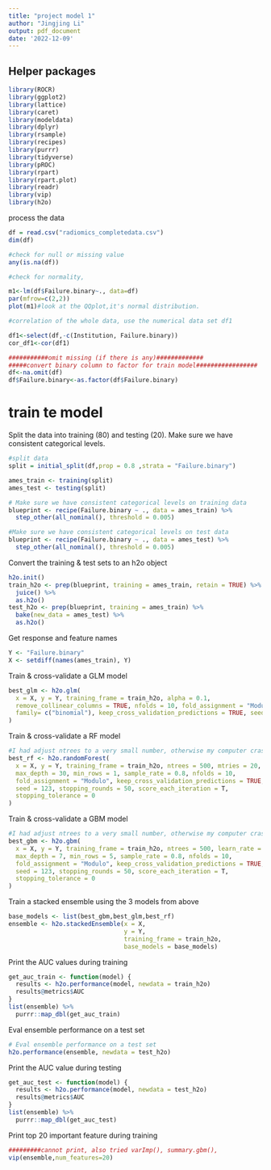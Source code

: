 ---
title: "project model 1"
author: "Jingjing Li"
output: pdf_document
date: '2022-12-09'
---

## Helper packages

```{r}
library(ROCR)
library(ggplot2)
library(lattice)
library(caret)
library(modeldata)
library(dplyr)      
library(rsample)    
library(recipes)    
library(purrr)    
library(tidyverse)  
library(pROC)      
library(rpart)      
library(rpart.plot)  
library(readr)
library(vip)
library(h2o)       
```


process the data
```{r}
df = read.csv("radiomics_completedata.csv")
dim(df)

#check for null or missing value
any(is.na(df))

#check for normality, 

m1<-lm(df$Failure.binary~., data=df)
par(mfrow=c(2,2))
plot(m1)#look at the QQplot,it's normal distribution.

#correlation of the whole data, use the numerical data set df1

df1<-select(df,-c(Institution, Failure.binary))
cor_df1<-cor(df1)

###########omit missing (if there is any)#############
#####convert binary column to factor for train model#################
df<-na.omit(df)
df$Failure.binary<-as.factor(df$Failure.binary)

```

# train te model

Split the data into training (80) and testing (20). 
Make sure we have consistent categorical levels. 

```{r}
#split data
split = initial_split(df,prop = 0.8 ,strata = "Failure.binary")

ames_train <- training(split)
ames_test <- testing(split)

# Make sure we have consistent categorical levels on training data
blueprint <- recipe(Failure.binary ~ ., data = ames_train) %>%
  step_other(all_nominal(), threshold = 0.005)

#Make sure we have consistent categorical levels on test data
blueprint <- recipe(Failure.binary ~ ., data = ames_test) %>%
  step_other(all_nominal(), threshold = 0.005)
```

Convert the training & test sets to an h2o object
```{r}
h2o.init()
train_h2o <- prep(blueprint, training = ames_train, retain = TRUE) %>%
  juice() %>%
  as.h2o()
test_h2o <- prep(blueprint, training = ames_train) %>%
  bake(new_data = ames_test) %>%
  as.h2o()
```

Get response and feature names 
```{r}
Y <- "Failure.binary"
X <- setdiff(names(ames_train), Y)
```

Train & cross-validate a GLM model 
```{r}
best_glm <- h2o.glm(
  x = X, y = Y, training_frame = train_h2o, alpha = 0.1,
  remove_collinear_columns = TRUE, nfolds = 10, fold_assignment = "Modulo",
  family= c("binomial"), keep_cross_validation_predictions = TRUE, seed = 123
)
```

Train & cross-validate a RF model 
```{r}
#I had adjust ntrees to a very small number, otherwise my computer crashes. 
best_rf <- h2o.randomForest(
  x = X, y = Y, training_frame = train_h2o, ntrees = 500, mtries = 20,
  max_depth = 30, min_rows = 1, sample_rate = 0.8, nfolds = 10,
  fold_assignment = "Modulo", keep_cross_validation_predictions = TRUE,
  seed = 123, stopping_rounds = 50, score_each_iteration = T, 
  stopping_tolerance = 0
)
```

Train & cross-validate a GBM model
```{r}
#I had adjust ntrees to a very small number, otherwise my computer crashes
best_gbm <- h2o.gbm(
  x = X, y = Y, training_frame = train_h2o, ntrees = 500, learn_rate = 0.01,
  max_depth = 7, min_rows = 5, sample_rate = 0.8, nfolds = 10,
  fold_assignment = "Modulo", keep_cross_validation_predictions = TRUE,
  seed = 123, stopping_rounds = 50, score_each_iteration = T, 
  stopping_tolerance = 0
)

```

Train a stacked ensemble using the 3 models from above
```{r}
base_models <- list(best_gbm,best_glm,best_rf)
ensemble <- h2o.stackedEnsemble(x = X,
                                y = Y,
                                training_frame = train_h2o,
                                base_models = base_models)
```


Print the AUC values during training
```{r}
get_auc_train <- function(model) {
  results <- h2o.performance(model, newdata = train_h2o)
  results@metrics$AUC
}
list(ensemble) %>%
  purrr::map_dbl(get_auc_train)
```

Eval ensemble performance on a test set
```{r}
# Eval ensemble performance on a test set
h2o.performance(ensemble, newdata = test_h2o)
```

Print the AUC value during testing
```{r}
get_auc_test <- function(model) {
  results <- h2o.performance(model, newdata = test_h2o)
  results@metrics$AUC
}
list(ensemble) %>%
  purrr::map_dbl(get_auc_test)
```

Print top 20 important feature during training
```{r,error=TRUE}
#########cannot print, also tried varImp(), summary.gbm(), 
vip(ensemble,num_features=20)
```
